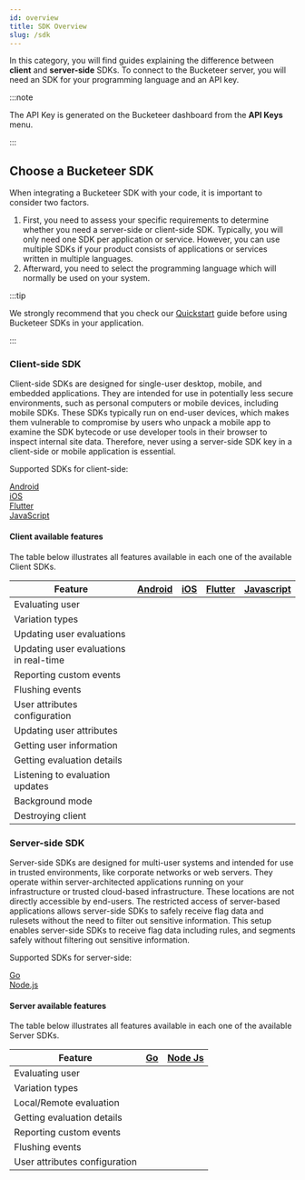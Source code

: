 ```yaml
---
id: overview
title: SDK Overview
slug: /sdk
---
```




In this category, you will find guides explaining the difference between **client** and **server-side** SDKs. To connect to the Bucketeer server, you will need an SDK for your programming language and an API key.

:::note

The API Key is generated on the Bucketeer dashboard from the **API Keys** menu.

:::

## Choose a Bucketeer SDK

When integrating a Bucketeer SDK with your code, it is important to consider two factors.

1. First, you need to assess your specific requirements to determine whether you need a server-side or client-side SDK. Typically, you will only need one SDK per application or service. However, you can use multiple SDKs if your product consists of applications or services written in multiple languages.
2. Afterward, you need to select the programming language which will normally be used on your system.

:::tip

We strongly recommend that you check our [Quickstart](/getting-started/quickstart) guide before using Bucketeer SDKs in your application.

:::

### Client-side SDK

Client-side SDKs are designed for single-user desktop, mobile, and embedded applications. They are intended for use in potentially less secure environments, such as personal computers or mobile devices, including mobile SDKs. These SDKs typically run on end-user devices, which makes them vulnerable to compromise by users who unpack a mobile app to examine the SDK bytecode or use developer tools in their browser to inspect internal site data. Therefore, never using a server-side SDK key in a client-side or mobile application is essential.

Supported SDKs for client-side:


<div className="row" style={{maxWidth: '500px'}}>

  <div className="col--3 text--center">
    <a href="/sdk/client-side/android" className="brand-link">
      <i className="android-icon brand-icon"></i>
      <span>Android</span>
    </a>
  </div>

  <div className="col--3 text--center">
    <a href="/sdk/client-side/ios" className="brand-link">
      <i className="ios-icon brand-icon"></i>
      <span>iOS</span>
    </a>
  </div>

  <div className="col--3 text--center">
    <a href="/sdk/client-side/flutter" className="brand-link">
      <i className="flutter-icon brand-icon"></i>
      <span>Flutter</span>
    </a>
  </div>

  <div className="col--3 text--center">
    <a href="/sdk/client-side/javascript" className="brand-link">
      <i className="javascript-icon brand-icon"></i>
      <span>JavaScript</span>
    </a>
  </div>

</div>

#### Client available features

The table below illustrates all features available in each one of the available Client SDKs.

<div className="sdk-table">
  <table>
    <thead>
      <tr>
        <th>Feature</th>
        <th><a href="/sdk/client-side/android">Android</a> </th>
        <th><a href="/sdk/client-side/ios">iOS</a></th>
        <th><a href="/sdk/client-side/flutter">Flutter</a></th>
        <th><a href="/sdk/client-side/javascript">Javascript</a></th>
      </tr>
    </thead>
    <tbody>
      <tr>
        <td>Evaluating user</td>
        <td><CheckSVG/></td>
        <td><CheckSVG/></td>
        <td><CheckSVG/></td>
        <td><CheckSVG/></td>
      </tr>
      <tr>
        <td>Variation types</td>
        <td><CheckSVG/></td>
        <td><CheckSVG/></td>
        <td><CheckSVG/></td>
        <td><CheckSVG/></td>
      </tr>
      <tr>
        <td>Updating user evaluations</td>
        <td><CheckSVG/></td>
        <td><CheckSVG/></td>
        <td><CheckSVG/></td>
        <td><CheckSVG/></td>
      </tr>
      <tr>
        <td>Updating user evaluations in real-time</td>
        <td><CheckSVG/></td>
        <td><CheckSVG/></td>
        <td><CheckSVG/></td>
        <td><UncheckSVG/></td>
      </tr>
      <tr>
        <td>Reporting custom events</td>
        <td><CheckSVG/></td>
        <td><CheckSVG/></td>
        <td><CheckSVG/></td>
        <td><CheckSVG/></td>
      </tr>
      <tr>
        <td>Flushing events</td>
        <td><CheckSVG/></td>
        <td><CheckSVG/></td>
        <td><CheckSVG/></td>
        <td><CheckSVG/></td>
      </tr>
      <tr>
        <td>User attributes configuration</td>
        <td><CheckSVG/></td>
        <td><CheckSVG/></td>
        <td><CheckSVG/></td>
        <td><CheckSVG/></td>
      </tr>
      <tr>
        <td>Updating user attributes</td>
        <td><CheckSVG/></td>
        <td><CheckSVG/></td>
        <td><CheckSVG/></td>
        <td><CheckSVG/></td>
      </tr>
      <tr>
        <td>Getting user information</td>
        <td><CheckSVG/></td>
        <td><CheckSVG/></td>
        <td><CheckSVG/></td>
        <td><CheckSVG/></td>
      </tr>
      <tr>
        <td>Getting evaluation details</td>
        <td><CheckSVG/></td>
        <td><CheckSVG/></td>
        <td><CheckSVG/></td>
        <td><CheckSVG/></td>
      </tr>
      <tr>
        <td>Listening to evaluation updates</td>
        <td><CheckSVG/></td>
        <td><CheckSVG/></td>
        <td><CheckSVG/></td>
        <td><CheckSVG/></td>
      </tr>
      <tr>
        <td>Background mode</td>
        <td><CheckSVG/></td>
        <td><CheckSVG/></td>
        <td><CheckSVG/></td>
        <td><UncheckSVG/></td>
      </tr>
      <tr>
        <td>Destroying client</td>
        <td><CheckSVG/></td>
        <td><CheckSVG/></td>
        <td><CheckSVG/></td>
        <td><CheckSVG/></td>
      </tr>
    </tbody>
  </table>
</div>

### Server-side SDK

Server-side SDKs are designed for multi-user systems and intended for use in trusted environments, like corporate networks or web servers. They operate within server-architected applications running on your infrastructure or trusted cloud-based infrastructure. These locations are not directly accessible by end-users. The restricted access of server-based applications allows server-side SDKs to safely receive flag data and rulesets without the need to filter out sensitive information. This setup enables server-side SDKs to receive flag data including rules, and segments safely without filtering out sensitive information.

Supported SDKs for server-side:

<div className="row" style={{maxWidth: '500px'}}>

  <div className="col--3 text--center">
    <a href="/sdk/server-side/go" className="brand-link">
      <i className="golang-icon brand-icon"></i>
      <span>Go</span>
    </a>
  </div>

  <div className="col--3 text--center">
    <a href="/sdk/server-side/node-js" className="brand-link">
      <i className="nodejs-icon brand-icon"></i>
      <span>Node.js</span>
    </a>
  </div>

</div>

#### Server available features

The table below illustrates all features available in each one of the available Server SDKs.

<div className="sdk-table">
  <table>
    <thead>
      <tr>
        <th>Feature</th>
        <th><a href='/sdk/server-side/go'>Go</a></th>
        <th><a href='/sdk/server-side/node-js'>Node Js</a></th>
      </tr>
    </thead>
    <tbody>
      <tr>
        <td>Evaluating user</td>
        <td><CheckSVG/></td>
        <td><CheckSVG/></td>
      </tr>
      <tr>
        <td>Variation types</td>
        <td><CheckSVG/></td>
        <td><CheckSVG/></td>
      </tr>
      <tr>
        <td>Local/Remote evaluation</td>
        <td><CheckSVG/></td>
        <td><CheckSVG/></td>
      </tr>
      <tr>
        <td>Getting evaluation details</td>
        <td><CheckSVG/></td>
        <td><CheckSVG/></td>
      </tr>
      <tr>
        <td>Reporting custom events</td>
        <td><CheckSVG/></td>
        <td><CheckSVG/></td>
      </tr>
      <tr>
        <td>Flushing events</td>
        <td><CheckSVG/></td>
        <td><CheckSVG/></td>
      </tr>
      <tr>
        <td>User attributes configuration</td>
        <td><CheckSVG/></td>
        <td><CheckSVG/></td>
      </tr>
    </tbody>
  </table>
</div>